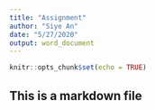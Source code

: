 ```yaml
---
title: "Assignment"
author: "Siye An"
date: "5/27/2020"
output: word_document
---
```


```r
knitr::opts_chunk$set(echo = TRUE)
```

## This is a markdown file